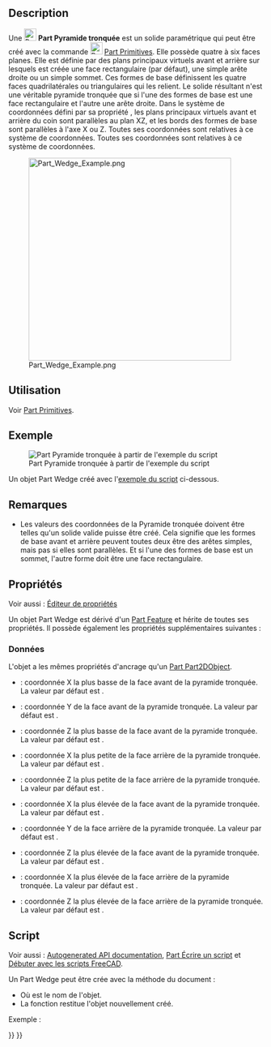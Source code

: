 <languages/>

{{Docnav/fr
|[[Part_Prism/fr|Prisme]]
|[[Part_Helix/fr|Hélice]]
|[[Part_Workbench/fr|Atelier Part]]
|IconL=Part_Prism.svg
|IconR=Part_Helix.svg
|IconC=Workbench_Part.svg
}}

{{GuiCommand/fr
|Name=Part Wedge
|Name/fr=Part Pyramide tronquée
|MenuLocation=Part → [[Part_Primitives/fr|Créer des primitives]] → Pyramide tronquée
|Workbenches=[[Part_Workbench/fr|Part]], [[OpenSCAD_Workbench/fr|OpenSCAD]]
|SeeAlso=[[Part_Primitives/fr|Part Primitives]]
}}

==Description==

Une [[Image:Part_Wedge.svg|24px]] '''Part Pyramide tronquée''' est un solide paramétrique qui peut être créé avec la commande [[Image:Part_Primitives.svg|24px]] [[Part_Primitives/fr|Part Primitives]]. Elle possède quatre à six faces planes. Elle est définie par des plans principaux virtuels avant et arrière sur lesquels est créée une face rectangulaire (par défaut), une simple arête droite ou un simple sommet. Ces formes de base définissent les quatre faces quadrilatérales ou triangulaires qui les relient. Le solide résultant n'est une véritable pyramide tronquée que si l'une des formes de base est une face rectangulaire et l'autre une arête droite. Dans le système de coordonnées défini par sa propriété {{PropertyData|Placement}}, les plans principaux virtuels avant et arrière du coin sont parallèles au plan XZ, et les bords des formes de base sont parallèles à l'axe X ou Z. Toutes ses coordonnées sont relatives à ce système de coordonnées. Toutes ses coordonnées sont relatives à ce système de coordonnées.

[[Image:Part_Wedge_Example.png|400px]]

<span id="Usage"></span>
==Utilisation==

Voir [[Part_Primitives/fr#Utilisation|Part Primitives]].

<span id="Example"></span>
== Exemple ==

[[Image:Part_Wedge_Scripting_Example.png|thumb|Part Pyramide tronquée à partir de l'exemple du script]]

Un objet Part Wedge créé avec l'[[#Script|exemple du script]] ci-dessous.

<span id="Notes"></span>
== Remarques ==

* Les valeurs des coordonnées de la Pyramide tronquée doivent être telles qu'un solide valide puisse être créé. Cela signifie que les formes de base avant et arrière peuvent toutes deux être des arêtes simples, mais pas si elles sont parallèles. Et si l'une des formes de base est un sommet, l'autre forme doit être une face rectangulaire.

<span id="Properties"></span>
== Propriétés ==

Voir aussi : [[Property_editor/fr|Éditeur de propriétés]]

Un objet Part Wedge est dérivé d'un [[Part_Feature/fr|Part Feature]] et hérite de toutes ses propriétés. Il possède également les propriétés supplémentaires suivantes :

<span id="Data"></span>
=== Données ===

{{TitleProperty|Attachment}}

L'objet a les mêmes propriétés d'ancrage qu'un [[Part_Part2DObject/fr#Donn.C3.A9es|Part Part2DObject]].

{{TitleProperty|Wedge}}

* {{PropertyData|Xmin|Distance}} : coordonnée X la plus basse de la face avant de la pyramide tronquée. La valeur par défaut est {{Value|0mm}}.
* {{PropertyData|Ymin|Distance}} : coordonnée Y de la face avant de la pyramide tronquée. La valeur par défaut est {{Value|0mm}}.
* {{PropertyData|Zmin|Distance}} : coordonnée Z la plus basse de la face avant de la pyramide tronquée. La valeur par défaut est {{Value|0mm}}.
* {{PropertyData|X2min|Distance}} : coordonnée X la plus petite de la face arrière de la pyramide tronquée. La valeur par défaut est {{Value|2mm}}.
* {{PropertyData|Z2min|Distance}} : coordonnée Z la plus petite de la face arrière de la pyramide tronquée. La valeur par défaut est {{Value|2mm}}.
* {{PropertyData|Xmax|Distance}} : coordonnée X la plus élevée de la face avant de la pyramide tronquée. La valeur par défaut est {{Value|10mm}}.
* {{PropertyData|Ymax|Distance}} : coordonnée Y de la face arrière de la pyramide tronquée. La valeur par défaut est {{Value|10mm}}.
* {{PropertyData|Zmax|Distance}} : coordonnée Z la plus élevée de la face avant de la pyramide tronquée. La valeur par défaut est {{Value|10mm}}.
* {{PropertyData|X2max|Distance}} : coordonnée X la plus élevée de la face arrière de la pyramide tronquée. La valeur par défaut est {{Value|8mm}}.
* {{PropertyData|Z2max|Distance}} : coordonnée Z la plus élevée de la face arrière de la pyramide tronquée. La valeur par défaut est {{Value|8mm}}.

<span id="Scripting"></span>
==Script==

Voir aussi : [https://freecad.github.io/SourceDoc/ Autogenerated API documentation], [[Part_scripting/fr|Part Écrire un script]] et [[FreeCAD_Scripting_Basics/fr|Débuter avec les scripts FreeCAD]].

Un Part Wedge peut être crée avec la méthode {{incode|addObject()}} du document :

{{Code|code=
wedge = FreeCAD.ActiveDocument.addObject("Part::Wedge", "myWedge")
}}

* Où {{Incode|"myWedge"}} est le nom de l'objet.
* La fonction restitue l'objet nouvellement créé.

Exemple :

{{Code|code=
import FreeCAD as App

doc = App.activeDocument()

wedge = doc.addObject("Part::Wedge", "myWedge")
wedge.Xmin = 1
wedge.Ymin = 2
wedge.Zmin = 3
wedge.X2min = 4
wedge.Z2min = 6
wedge.Xmax = 15
wedge.Ymax = 20
wedge.Zmax = 55
wedge.X2max = 10
wedge.Z2max = 12
wedge.Placement = App.Placement(App.Vector(1, 2, 3), App.Rotation(75, 60, 30))

doc.recompute()
}}


{{Docnav/fr
|[[Part_Prism/fr|Prisme]]
|[[Part_Helix/fr|Hélice]]
|[[Part_Workbench/fr|Atelier Part]]
|IconL=Part_Prism.svg
|IconR=Part_Helix.svg
|IconC=Workbench_Part.svg
}}

{{Part_Tools_navi{{#translation:}}}}
{{Userdocnavi{{#translation:}}}}